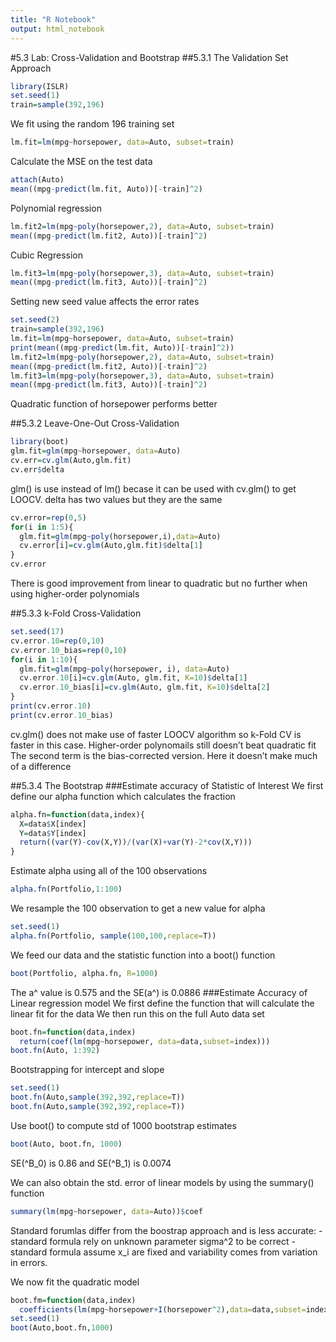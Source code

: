 ```yaml
---
title: "R Notebook"
output: html_notebook
---
```

#5.3 Lab: Cross-Validation and Bootstrap
##5.3.1 The Validation Set Approach
```r
library(ISLR)
set.seed(1)
train=sample(392,196)
```
We fit using the random 196 training set
```r
lm.fit=lm(mpg~horsepower, data=Auto, subset=train)
```

Calculate the MSE on the test data
```r
attach(Auto)
mean((mpg-predict(lm.fit, Auto))[-train]^2)
```

Polynomial regression
```r
lm.fit2=lm(mpg~poly(horsepower,2), data=Auto, subset=train)
mean((mpg-predict(lm.fit2, Auto))[-train]^2)
```

Cubic Regression
```r
lm.fit3=lm(mpg~poly(horsepower,3), data=Auto, subset=train)
mean((mpg-predict(lm.fit3, Auto))[-train]^2)
```

Setting new seed value affects the error rates
```r
set.seed(2)
train=sample(392,196)
lm.fit=lm(mpg~horsepower, data=Auto, subset=train)
print(mean((mpg-predict(lm.fit, Auto))[-train]^2))
lm.fit2=lm(mpg~poly(horsepower,2), data=Auto, subset=train)
mean((mpg-predict(lm.fit2, Auto))[-train]^2)
lm.fit3=lm(mpg~poly(horsepower,3), data=Auto, subset=train)
mean((mpg-predict(lm.fit3, Auto))[-train]^2)
```
Quadratic function of horsepower performs better

##5.3.2 Leave-One-Out Cross-Validation
```r
library(boot)
glm.fit=glm(mpg~horsepower, data=Auto)
cv.err=cv.glm(Auto,glm.fit)
cv.err$delta
```
glm() is use instead of lm() becase it can be used with cv.glm() to get LOOCV.
delta has two values but they are the same
```r
cv.error=rep(0,5)
for(i in 1:5){
  glm.fit=glm(mpg~poly(horsepower,i),data=Auto)
  cv.error[i]=cv.glm(Auto,glm.fit)$delta[1]
}
cv.error
```
There is good improvement from linear to quadratic but no further when using higher-order polynomials

##5.3.3 k-Fold Cross-Validation
```r
set.seed(17)
cv.error.10=rep(0,10)
cv.error.10_bias=rep(0,10)
for(i in 1:10){
  glm.fit=glm(mpg~poly(horsepower, i), data=Auto)
  cv.error.10[i]=cv.glm(Auto, glm.fit, K=10)$delta[1]
  cv.error.10_bias[i]=cv.glm(Auto, glm.fit, K=10)$delta[2]
}
print(cv.error.10)
print(cv.error.10_bias)
```
cv.glm() does not make use of faster LOOCV algorithm so k-Fold CV is faster in this case. 
Higher-order polynomails still doesn't beat quadratic fit
The second term is the bias-corrected version. Here it doesn't make much of a difference

##5.3.4 The Bootstrap
###Estimate accuracy of Statistic of Interest
We first define our alpha function which calculates the fraction
```r
alpha.fn=function(data,index){
  X=data$X[index]
  Y=data$Y[index]
  return((var(Y)-cov(X,Y))/(var(X)+var(Y)-2*cov(X,Y)))
}
```
Estimate alpha using all of the 100 observations
```r
alpha.fn(Portfolio,1:100)
```
We resample the 100 observation to get a new value for alpha
```r
set.seed(1)
alpha.fn(Portfolio, sample(100,100,replace=T))
```
We feed our data and the statistic function into a boot() function
```r
boot(Portfolio, alpha.fn, R=1000)
```
The a^ value is 0.575 and the SE(a^) is 0.0886
###Estimate Accuracy of Linear regression model
We first define the function that will calculate the linear fit for the data
We then run this on the full Auto data set
```r
boot.fn=function(data,index)
  return(coef(lm(mpg~horsepower, data=data,subset=index)))
boot.fn(Auto, 1:392)
```
Bootstrapping for intercept and slope
```r
set.seed(1)
boot.fn(Auto,sample(392,392,replace=T))
boot.fn(Auto,sample(392,392,replace=T))
```
Use boot() to compute std of 1000 bootstrap estimates
```r
boot(Auto, boot.fn, 1000)
```
SE(^B_0) is 0.86 and SE(^B_1) is 0.0074

We can also obtain the std. error of linear models by using the summary() function
```r
summary(lm(mpg~horsepower, data=Auto))$coef
```
Standard forumlas differ from the boostrap approach and is less accurate:
-standard formula rely on unknown parameter sigma^2 to be correct
-standard formula assume x_i are fixed and variability comes from variation in errors.

We now fit the quadratic model
```r
boot.fm=function(data,index)
  coefficients(lm(mpg~horsepower+I(horsepower^2),data=data,subset=index))
set.seed(1)
boot(Auto,boot.fn,1000)
```

